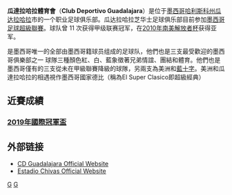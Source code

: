 {{unreferenced|time=2009-12-26T12:02:32+00:00}}
{{noteTA
|G1=football
|G2=北美球會
|G3=南美球會
|T=zh-hans:瓜达拉哈拉体育俱乐部; zh-hant:瓜達拉哈拉體育俱樂部
|1=zh-hans:瓜达拉哈拉体育俱乐部; zh-hant:瓜達拉哈拉體育俱樂部
|2=zh-hans:阿尔梅达;zh-hk:艾美達;zh-tw:阿爾梅達;
}}
{{distinguish|瓜達拉哈拉體育俱樂部 (西班牙)}}
{{Infobox football club
| clubname    = 瓜達拉哈拉
| image       = [[file:Guadalajara_CD.svg|180px]]
| fullname    = 瓜達拉哈拉體育會
| nickname    = {{unbulleted list
 |''Las Chivas''<br> (The Goats)
 |''Las Chivas Rayadas''<br> (The Striped Goats)
 |''El Rebaño Sagrado''<br> (The Sacred Herd)
 |''Los Rojiblancos''<br> (The Red-and-Whites)
 }}
| founded     = {{Start date and years ago|df=yes|1906|5|8}}
| ground      = [[Estadio_Chivas|Estadio Chivas]]<br> [[Zapopan|Zapopan]], [[Jalisco|Jalisco]], [[Mexico|Mexico]]
| capacity    = 49,850
| owner       = [[Grupo_Omnilife|Grupo Omnilife]]
| chairman    = [[Jorge_Vergara|Jorge Vergara]]
| manager     = [[馬迪亞斯·艾美達|艾美達]]
| league      = [[墨西哥足球超級聯賽|墨西哥足球超級聯賽]]
| season      = 2018秋
| position    = 常規：第 17 位
|pattern_la1 = _chivas1920h
|pattern_b1  = _chivas1920h
|pattern_ra1 = _chivas1920h
|pattern_sh1 = _chivas1920h
|pattern_so1 = _chivas1920h
|leftarm1    = 0E235C
|body1       = CA222F
|rightarm1   = 0E235C
|shorts1     = 0E235C
|socks1      = 0E235C
|pattern_la2 = _chivas1920a
|pattern_b2  = _chivas1920a
|pattern_ra2 = _chivas1920a
|pattern_sh2 = _chivas1920a
|pattern_so2 = _chivas1920a
|leftarm2    = FFFFFF
|body2       = FFFFFF
|rightarm2   = FFFFFF
|shorts2     = FFFFFF
|socks2      = FFFFFF
}}

'''瓜達拉哈拉體育會'''（'''Club Deportivo Guadalajara'''）是位于[[墨西哥|墨西哥]][[哈利斯科州|哈利斯科州]][[瓜达拉哈拉_(墨西哥)|瓜达拉哈拉]]市的一个职业足球俱乐部。瓜达拉哈拉芝华士足球俱乐部目前参加[[墨西哥足球超級聯賽|墨西哥足球超級聯賽]]。球队曾 11 次获得甲级联赛冠军，在[[2010年南美解放者杯|2010年南美解放者杯]]获得亚军。

是墨西哥唯一的全部由墨西哥籍球员组成的足球队，他們也是三支最受歡迎的墨西哥俱樂部之一
球隊三種顏色紅、白、藍象徵著兄弟情誼、團結和體育。他們也是墨西哥僅有的三支從未在甲級聯賽降級的球隊，另兩支為美洲和[[藍十字|藍十字]]。美洲和瓜達拉哈拉的相遇視作墨西哥國家德比（稱為El Super Clasico即超級經典）

== 近賽成績 ==
=== [[2019年國際冠軍盃|2019年國際冠軍盃]] ===
{{2019年國際冠軍盃積分榜|showteam=GUA}}

== 外部链接 ==
*[https://web.archive.org/web/20110516144534/http://www.chivasdecorazon.com.mx/ CD Guadalajara Official Website]
*[https://web.archive.org/web/20130411043536/http://www.estadiochivas.com.mx/ Estadio Chivas Official Website]

{{足球會小作品}}

[[Category:墨西哥足球俱樂部|G]]
[[Category:1906年建立的足球俱樂部|G]]